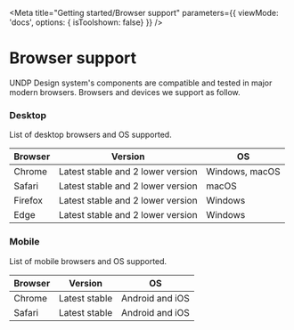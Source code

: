 
<Meta 
  title="Getting started/Browser support" 
  parameters={{
		viewMode: 'docs',
		options: { isToolshown: false}
	}}
/>

# Browser support

UNDP Design system's components are compatible and tested in major modern browsers. Browsers and devices we support as follow.

### Desktop
List of desktop browsers and OS supported.

| Browser  | Version | OS |
| ------------- | ------------- | ---- |
| Chrome  | Latest stable and 2 lower version  | Windows, macOS |
| Safari  | Latest stable and 2 lower version  | macOS |
| Firefox  | Latest stable and 2 lower version  | Windows |
| Edge  | Latest stable and 2 lower version | Windows |

### Mobile
List of mobile browsers and OS supported.

| Browser  | Version | OS |
| ------------- | ------------- | ---- |
| Chrome  | Latest stable | Android and iOS |
| Safari  | Latest stable  | Android and iOS |